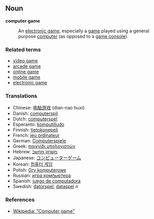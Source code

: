 == Noun ==
'''computer game'''
:An [[electronic game]], especially a [[game]] played using a general purpose [[computer]] (as opposed to a [[game console]]).

=== Related terms ===
* [[video game]]
* [[arcade game]]
* [[online game]]
* [[mobile game]]
* [[electronic game]]

=== Translations ===
* Chinese: [[电脑游戏]] (dian-nao huxi)
* Danish: [[computerspil]]
* Dutch: [[computerspel]]
* Esperanto: [[komputilludo]]
* Finnish: [[tietokonepeli]]
* French: [[jeu ordinateur]]
* German: [[Computerspiele]]
* Greek: [[παιχνίδι υπολογιστών]]
* Hebrew: [[משחק מחשב]]
* Japanese: [[コンピューターゲーム]]
* Korean: [[컴퓨터 게임]]
* Polish: [[Gry komputerowe]]
* Russian: [[игра компьютера]]
* Spanish: [[juego de computadora]]
* Swedish: [[datorspel]], [[dataspel]] ''n''

=== References ===
* [[w:Computer_game|Wikipedia: "Computer game"]]